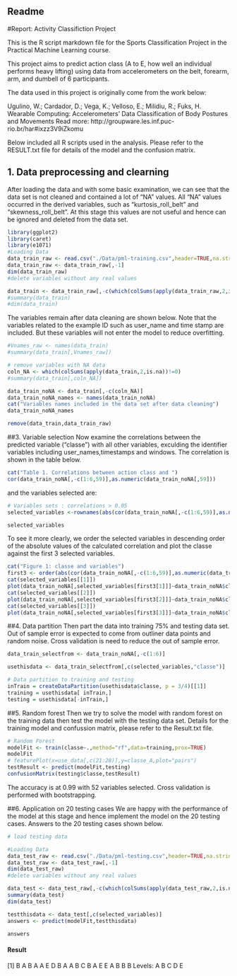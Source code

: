 Readme
---

#Report: Activity Classifiction Project

This is the R script markdown file for the Sports Classification Project in the Practical Machine Learning course.

This project aims to predict action class (A to E, how well an individual performs heavy lifting) using data from accelerometers on the belt, forearm, arm, and dumbell of 6 participants. 

The data used in this project is originally come from the work below:

Ugulino, W.; Cardador, D.; Vega, K.; Velloso, E.; Milidiu, R.; Fuks, H. Wearable Computing: Accelerometers' Data Classification of Body Postures and Movements
Read more: http://groupware.les.inf.puc-rio.br/har#ixzz3V9iZkomu

Below included all R scripts used in the analysis. Please refer to the RESULT.txt file for details of the model and the confusion matrix. 


## 1. Data preprocessing and clearning
After loading the data and with some basic examination, we can see that the data set is not cleaned and contained a lot of "NA" values. All "NA" values occurred in the derived variables, such as "kurtosis_roll_belt" and "skewness_roll_belt". At this stage this values are not useful and hence can be ignored and deleted from the data set. 
```r
library(ggplot2)
library(caret)
library(e1071)
#Loading Data
data_train_raw <- read.csv("./Data/pml-training.csv",header=TRUE,na.string=c("NA","","#DIV/0!"))
data_train_raw <- data_train_raw[,-1]
dim(data_train_raw)
#delete variables without any real values

data_train <- data_train_raw[,-c(which(colSums(apply(data_train_raw,2,is.na))==nrow(data_train_raw)))]
#summary(data_train)
#dim(data_train)
```
The variables remain after data cleaning are shown below. Note that the variables related to the example ID such as user_name and time stamp are included. But these variables will not enter the model to reduce overfitting.  
```r
#Vnames_raw <- names(data_train)
#summary(data_train[,Vnames_raw])

# remove variables with NA data
coln_NA <- which(colSums(apply(data_train,2,is.na))!=0)
#summary(data_train[,coln_NA])

data_train_noNA <- data_train[,-c(coln_NA)]
data_train_noNA_names <- names(data_train_noNA)
cat("Variables names included in the data set after data cleaning")
data_train_noNA_names

remove(data_train,data_train_raw)
```
##3. Variable selection
Now examine the correlations between the predicted variable ("classe") with all other variables, exculding the identifier variables including user_names,timestamps and windows. The correlation is shown in the table below. 
```r
cat("Table 1. Correlations between action class and ")
cor(data_train_noNA[,-c(1:6,59)],as.numeric(data_train_noNA[,59]))

```
and the variables selected are: 
```r
# Variables sets : correlations > 0.05
selected_variables <-rownames(abs(cor(data_train_noNA[,-c(1:6,59)],as.numeric(data_train_noNA[,59])))>0.05)

selected_variables
```
To see it more clearly, we order the selected variables in descending order of the absolute values of the calculated correlation and plot the classe against the first 3 selected variables. 
```r
cat("Figure 1: classe and variables")
first3 <- order(abs(cor(data_train_noNA[,-c(1:6,59)],as.numeric(data_train_noNA[,59]))),decreasing=TRUE)[1:3]
cat(selected_variables[[1]])
plot(data_train_noNA[,selected_variables[first3[1]]]~data_train_noNA$classe,type="l")
cat(selected_variables[[2]])
plot(data_train_noNA[,selected_variables[first3[2]]]~data_train_noNA$classe,type="l")
cat(selected_variables[[3]])
plot(data_train_noNA[,selected_variables[first3[3]]]~data_train_noNA$classe,type="l")
```
##4. Data partition
Then part the data into training 75% and testing data set. Out of sample error is expected to come from outliner data points and random noise. Cross validation is need to reduce the out of sample error. 

```r

data_train_selectfrom <- data_train_noNA[,-c(1:6)]

usethisdata <- data_train_selectfrom[,c(selected_variables,"classe")]

# Data partition to training and testing
inTrain = createDataPartition(usethisdata$classe, p = 3/4)[[1]]
training = usethisdata[ inTrain,]
testing = usethisdata[-inTrain,]
```
##5. Random forest
Then we try to solve the model with random forest on the training data then test the model with the testing data set. Details for the training model and confussion matrix, please refer to the Result.txt file.
```r
# Random Forest
modelFit <- train(classe~.,method="rf",data=training,prox=TRUE)
modelFit
# featurePlot(x=use_data[,c(21:28)],y=classe_A,plot="pairs")
testResult <- predict(modelFit,testing)
confusionMatrix(testing$classe,testResult)
```
The accuracy is at 0.99 with 52 variables selected. Cross validation is performed with bootstrapping. 


##6. Application on 20 testing cases
We are happy with the performance of the model at this stage and hence implement the model on the 20 testing cases. Answers to the 20 testing cases shown below. 
```r


# load testing data

#Loading Data
data_test_raw <- read.csv("./Data/pml-testing.csv",header=TRUE,na.string=c("NA","","#DIV/0!"))
data_test_raw <- data_test_raw[,-1]
dim(data_test_raw)
#delete variables without any real values

data_test <- data_test_raw[,-c(which(colSums(apply(data_test_raw,2,is.na))==nrow(data_test_raw)))]
summary(data_test)
dim(data_test)

testthisdata <- data_test[,c(selected_variables)]
answers <- predict(modelFit,testthisdata)

answers
```


#### Result

 [1] B A B A A E D B A A B C B A E E A B B B
Levels: A B C D E


